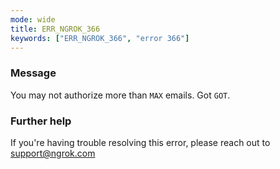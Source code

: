```yaml
---
mode: wide
title: ERR_NGROK_366
keywords: ["ERR_NGROK_366", "error 366"]
---
```


### Message

You may not authorize more than `MAX` emails. Got `GOT`.

### Further help

If you're having trouble resolving this error, please reach out to [support@ngrok.com](mailto:support@ngrok.com?subject=Help%20with%20ERR_NGROK_366)

